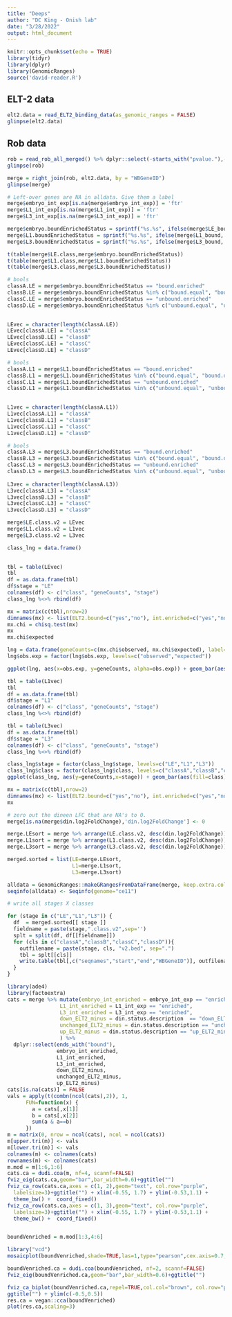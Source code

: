 ```yaml
---
title: "Deeps"
author: "DC King - Onish lab"
date: "3/28/2022"
output: html_document
---
```


```r
knitr::opts_chunk$set(echo = TRUE)
library(tidyr)
library(dplyr)
library(GenomicRanges)
source('david-reader.R')
```

## ELT-2 data

```r
elt2.data = read_ELT2_binding_data(as_genomic_ranges = FALSE)
glimpse(elt2.data)
```

## Rob data

```r
rob = read_rob_all_merged() %>% dplyr::select(-starts_with("pvalue."),-starts_with("lfcSE."))
glimpse(rob)
```

```r
merge = right_join(rob, elt2.data, by = "WBGeneID")
glimpse(merge)

# Left-over genes are NA in alldata. Give them a label
merge$embryo_int_exp[is.na(merge$embryo_int_exp)] = 'ftr'
merge$L1_int_exp[is.na(merge$L1_int_exp)] = 'ftr'
merge$L3_int_exp[is.na(merge$L3_int_exp)] = 'ftr'

merge$embryo.boundEnrichedStatus = sprintf("%s.%s", ifelse(merge$LE_bound, "bound", "unbound"), merge$embryo_int_exp)
merge$L1.boundEnrichedStatus = sprintf("%s.%s", ifelse(merge$L1_bound, "bound", "unbound"), merge$L1_int_exp)
merge$L3.boundEnrichedStatus = sprintf("%s.%s", ifelse(merge$L3_bound, "bound", "unbound"), merge$L3_int_exp)

```

```r





t(table(merge$LE.class,merge$embryo.boundEnrichedStatus))
t(table(merge$L1.class,merge$L1.boundEnrichedStatus))
t(table(merge$L3.class,merge$L3.boundEnrichedStatus))

```

```r

# bools
classA.LE = merge$embryo.boundEnrichedStatus == "bound.enriched"
classB.LE = merge$embryo.boundEnrichedStatus %in% c("bound.equal", "bound.depleted", "bound.ftr")
classC.LE = merge$embryo.boundEnrichedStatus == "unbound.enriched"
classD.LE = merge$embryo.boundEnrichedStatus %in% c("unbound.equal", "unbound.depleted", "unbound.ftr")
 

LEvec = character(length(classA.LE))
LEvec[classA.LE] = "classA"
LEvec[classB.LE] = "classB"
LEvec[classC.LE] = "classC"
LEvec[classD.LE] = "classD"

# bools
classA.L1 = merge$L1.boundEnrichedStatus == "bound.enriched"
classB.L1 = merge$L1.boundEnrichedStatus %in% c("bound.equal", "bound.depleted", "bound.ftr")
classC.L1 = merge$L1.boundEnrichedStatus == "unbound.enriched"
classD.L1 = merge$L1.boundEnrichedStatus %in% c("unbound.equal", "unbound.depleted", "unbound.ftr")
 

L1vec = character(length(classA.L1))
L1vec[classA.L1] = "classA"
L1vec[classB.L1] = "classB"
L1vec[classC.L1] = "classC"
L1vec[classD.L1] = "classD"

# bools
classA.L3 = merge$L3.boundEnrichedStatus == "bound.enriched"
classB.L3 = merge$L3.boundEnrichedStatus %in% c("bound.equal", "bound.depleted", "bound.ftr")
classC.L3 = merge$L3.boundEnrichedStatus == "unbound.enriched"
classD.L3 = merge$L3.boundEnrichedStatus %in% c("unbound.equal", "unbound.depleted", "unbound.ftr")
 
L3vec = character(length(classA.L3))
L3vec[classA.L3] = "classA"
L3vec[classB.L3] = "classB"
L3vec[classC.L3] = "classC"
L3vec[classD.L3] = "classD"

merge$LE.class.v2 = LEvec
merge$L1.class.v2 = L1vec
merge$L3.class.v2 = L3vec
```

```r
class_lng = data.frame()
 

tbl = table(LEvec)
tbl
df = as.data.frame(tbl)
df$stage = "LE"
colnames(df) <- c("class", "geneCounts", "stage")
class_lng %<>% rbind(df)

mx = matrix(c(tbl),nrow=2)
dimnames(mx) <- list(ELT2.bound=c("yes","no"), int.enriched=c("yes","no"))
mx.chi = chisq.test(mx)
mx
mx.chi$expected

lng = data.frame(geneCounts=c(mx.chi$observed, mx.chi$expected), label=c("int.enriched/bound","int.enriched/unbound","NOT int.enriched/bound","NOT int.enriched/unbound"), obs.exp = c(rep("observed",4), rep("expected",4)))
lng$obs.exp = factor(lng$obs.exp, levels=c("observed","expected"))

ggplot(lng, aes(x=obs.exp, y=geneCounts, alpha=obs.exp)) + geom_bar(aes(fill=label),stat="identity",position=position_stack()) + scale_fill_brewer(palette="Spectral") + scale_y_break(c(14000,15000),scales=3) + scale_alpha_manual(values=c(1,.7), guide="none") + theme_classic()
```


```r


tbl = table(L1vec)
tbl
df = as.data.frame(tbl)
df$stage = "L1"
colnames(df) <- c("class", "geneCounts", "stage")
class_lng %<>% rbind(df)

tbl = table(L3vec)
df = as.data.frame(tbl)
df$stage = "L3"
colnames(df) <- c("class", "geneCounts", "stage")
class_lng %<>% rbind(df)

class_lng$stage = factor(class_lng$stage, levels=c("LE","L1","L3"))
class_lng$class = factor(class_lng$class, levels=c("classA","classB","classC","classD"))
ggplot(class_lng, aes(y=geneCounts,x=stage)) + geom_bar(aes(fill=class),stat="identity",position=position_stack()) + scale_y_break(c(5000,15000)) 

mx = matrix(c(tbl),nrow=2)
dimnames(mx) <- list(ELT2.bound=c("yes","no"), int.enriched=c("yes","no"))
mx

```


```r

# zero out the dineen LFC that are NA's to 0. 
merge[is.na(merge$din.log2FoldChange),'din.log2FoldChange'] <- 0

merge.LEsort = merge %>% arrange(LE.class.v2, desc(din.log2FoldChange))
merge.L1sort = merge %>% arrange(L1.class.v2, desc(din.log2FoldChange))
merge.L3sort = merge %>% arrange(L3.class.v2, desc(din.log2FoldChange))

merged.sorted = list(LE=merge.LEsort,
                     L1=merge.L1sort,
                     L3=merge.L3sort)

alldata = GenomicRanges::makeGRangesFromDataFrame(merge, keep.extra.columns = T)
seqinfo(alldata) <- Seqinfo(genome="ce11")

# write all stages X classes

for (stage in c("LE","L1","L3")) {
  df  = merged.sorted[[ stage ]]
  fieldname = paste(stage,".class.v2",sep='')
  splt = split(df, df[[fieldname]])
  for (cls in c("classA","classB","classC","classD")){
    outfilename = paste(stage, cls, "v2.bed", sep=".")
    tbl = splt[[cls]]
    write.table(tbl[,c("seqnames","start","end","WBGeneID")], outfilename, sep="\t", quote=F, row.names = F, col.names = F)
  }
}
```

```r
library(ade4)
library(factoextra)
cats = merge %>% mutate(embryo_int_enriched = embryo_int_exp == "enriched",
                 L1_int_enriched = L1_int_exp == "enriched",
                 L3_int_enriched = L3_int_exp == "enriched",
                 down_ELT2_minus = din.status.description  == "down_ELT2_minus",
                 unchanged_ELT2_minus = din.status.description == "unchanged_ELT2_minus",
                 up_ELT2_minus = din.status.description == "up_ELT2_minus"
                 ) %>%
  dplyr::select(ends_with("bound"),
                embryo_int_enriched,
                L1_int_enriched,
                L3_int_enriched,
                down_ELT2_minus,
                unchanged_ELT2_minus,
                up_ELT2_minus)
cats[is.na(cats)] = FALSE
vals = apply(t(combn(ncol(cats),2)), 1,
      FUN=function(x) {
        a = cats[,x[1]]
        b = cats[,x[2]]
        sum(a & a==b)
      })
m = matrix(0, nrow = ncol(cats), ncol = ncol(cats))
m[upper.tri(m)] <- vals
m[lower.tri(m)] <- vals
colnames(m) <- colnames(cats)
rownames(m) <- colnames(cats)
m.mod = m[1:6,1:6]
cats.ca = dudi.coa(m, nf=4, scannf=FALSE)
fviz_eig(cats.ca,geom="bar",bar_width=0.6)+ggtitle("")
fviz_ca_row(cats.ca,axes = c(1, 2),geom="text", col.row="purple",
  labelsize=3)+ggtitle("") + xlim(-0.55, 1.7) + ylim(-0.53,1.1) +
  theme_bw() +  coord_fixed()
fviz_ca_row(cats.ca,axes = c(1, 3),geom="text", col.row="purple",
  labelsize=3)+ggtitle("") + xlim(-0.55, 1.7) + ylim(-0.53,1.1) +
  theme_bw() +  coord_fixed()


boundVenriched = m.mod[1:3,4:6]

library("vcd")
mosaicplot(boundVenriched,shade=TRUE,las=1,type="pearson",cex.axis=0.7,main="")

boundVenriched.ca = dudi.coa(boundVenriched, nf=2, scannf=FALSE)
fviz_eig(boundVenriched.ca,geom="bar",bar_width=0.6)+ggtitle("")

fviz_ca_biplot(boundVenriched.ca,repel=TRUE,col.col="brown", col.row="purple") +
ggtitle("") + ylim(c(-0.5,0.5))
res.ca = vegan::cca(boundVenriched)
plot(res.ca,scaling=3)
```
